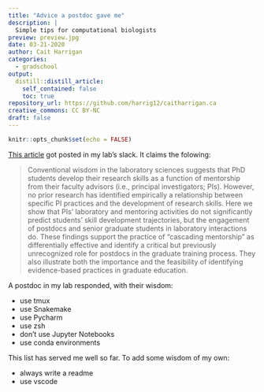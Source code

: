 ```yaml
---
title: "Advice a postdoc gave me"
description: |
  Simple tips for computational biologists
preview: preview.jpg
date: 03-21-2020
author: Cait Harrigan
categories:
  - gradschool
output: 
  distill::distill_article:
    self_contained: false
    toc: true
repository_url: https://github.com/harrig12/caitharrigan.ca
creative_commons: CC BY-NC
draft: false
---
```


```r
knitr::opts_chunk$set(echo = FALSE)
```

[This article](https://doi.org/10.1073/pnas.1912488116) got posted in my lab's slack. It claims the folowing: 

> Conventional wisdom in the laboratory sciences suggests that PhD students develop their research skills as a function of mentorship from their faculty advisors (i.e., principal investigators; PIs). However, no prior research has identified empirically a relationship between specific PI practices and the development of research skills. Here we show that PIs’ laboratory and mentoring activities do not significantly predict students’ skill development trajectories, but the engagement of postdocs and senior graduate students in laboratory interactions do. These findings support the practice of “cascading mentorship” as differentially effective and identify a critical but previously unrecognized role for postdocs in the graduate training process. They also illustrate both the importance and the feasibility of identifying evidence-based practices in graduate education.

A postdoc in my lab responded, with their wisdom:

+ use tmux
+ use Snakemake
+ use Pycharm
+ use zsh
+ don’t use Jupyter Notebooks
+ use conda environments

This list has served me well so far. To add some wisdom of my own:

+ always write a readme
+ use vscode


